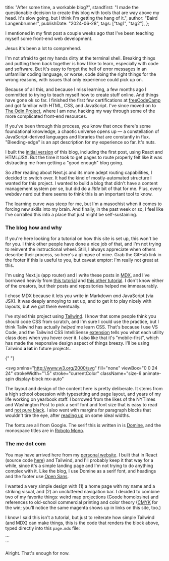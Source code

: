   title: "After some time, a workable blog?",
  standfirst:
    "I made the questionable decision to create this blog with tools that are way above my head. It's slow going, but I think I'm getting the hang of it.",
  author: "Baird Langenbrunner",
  publishDate: "2024-06-28",
  tags: ["tag1", "tag2"],
};


<PostHeading metadata={postDetails} />

I mentioned in my <Link href="/first-post">first post</Link> a couple weeks ago that I've been teaching myself some front-end web development.

Jesus it's been a lot to comprehend.

I'm not afraid to get my hands dirty at the terminal shell. Breaking things and putting them back together is how I like to learn, especially with code and software. But it's easy to forget the hell of error messages in an unfamiliar coding language, or worse, code doing the right things for the wrong reasons, with issues that only experience could pick up on.

<div className="paragraph-widths flex justify-center mx-auto">
<Tweet id="1229060963149602821" />
</div>

Because of all this, and because I miss learning, a few months ago I committed to trying to teach myself how to create stuff online. And things have gone ok so far. I finished the first few certifications at [freeCodeCamp](https://www.freecodecamp.org/) and got familiar with HTML, CSS, and JavaScript. I've since moved on to [The Odin Project](https://www.theodinproject.com/), where I am now, hacking my way through some of the more complicated front-end resources.

If you've been through this process, you know that once there's some foundational knowledge, a chaotic universe opens up — a constellation of JavaScript-derived languages and libraries that are constantly in flux. "Bleeding-edge" is an apt description for my experience so far. It's nuts.

<Triangles />

I built the [initial version](https://github.com/bairdlangenbrunner/isthisinteresting-react/tree/9dcf1ea96ff6f7469b6cb31ee83e62cf5757b767) of this blog, including the first post, using React and HTML/JSX. But the time it took to get pages to route properly felt like it was distracting me from getting a "good enough" blog going.

So after reading about Next.js and its more adept routing capabilities, I decided to switch over. It had the kind of mostly-automated structure I wanted for this project. I wanted to build a blog that didn't have a content management system per se, but did do a _little_ bit of that for me. Plus, every webdev nerd out there seems to think this is an important tool to know.

The learning curve was steep for me, but I'm a masochist when it comes to forcing new skills into my brain. And finally, in the past week or so, I feel like I've corralled this into a place that just might be self-sustaining.

### The blog how and why

If you're here looking for a tutorial on how this site is set up, this won't be for you. I think other people have done a nice job of that, and I'm not trying to reinvent the instructional wheel. Still, I always appreciate when others describe their process, so here's a glimpse of mine. Grab the GitHub link in the footer if this is useful to you, but caveat emptor: I'm really not great at this.

I'm using Next.js (app router) and I write these posts in [MDX](https://mdxjs.com/), and I've borrowed heavily from [this tutorial](https://maxleiter.com/blog/build-a-blog-with-nextjs-13) and [this other tutorial](https://www.alexchantastic.com/building-a-blog-with-next-and-mdx). I don't know either of the creators, but their posts and repositories helped me immeasurably.

I chose MDX because it lets you write in Markdown _and_ JavaScript (via JSX). It was deeply annoying to set up, and to get it to play nicely with layouts, but we got there eventually.

I've styled this project using [Tailwind](https://tailwindcss.com/). I know that some people think you should code CSS from scratch, and I'm sure I could use the practice, but I think Tailwind has actually _helped_ me learn CSS. That's because I use VS Code, and the Tailwind CSS IntelliSense [extension](https://marketplace.visualstudio.com/items?itemName=bradlc.vscode-tailwindcss) tells you what each utility class does when you hover over it. I also like that it's "mobile-first", which has made the responsive design aspect of things breezy. I'll be using Tailwind **a lot** in future projects.

{" "}

<svg
  xmlns="http://www.w3.org/2000/svg"
  fill="none"
  viewBox="0 0 24 24"
  strokeWidth="1.5"
  stroke="currentColor"
  className="size-6 animate-spin display-block mx-auto"
>
  <path
    strokeLinecap="round"
    strokeLinejoin="round"
    d="M6 12 3.269 3.125A59.769 59.769 0 0 1 21.485 12 59.768 59.768 0 0 1 3.27 20.875L5.999 12Zm0 0h7.5"
  />
</svg>

The layout and design of the content here is pretty deliberate. It stems from a high school obsession with typesetting and page layout, and years of my life working on yearbook staff. I borrowed from the likes of the NYTimes and Washington Post to pick a serif font and font size that is easy to read and [not pure black](https://uxplanet.org/basicdesign-never-use-pure-black-in-typography-36138a3327a6). I also went with margins for paragraph blocks that wouldn't tire the eye, after [reading up](https://ux.stackexchange.com/questions/3618/ideal-column-width-for-paragraphs-online) on some ideal widths.

The fonts are all from Google. The serif this is written in is [Domine](https://fonts.google.com/specimen/Domine), and the monospace titles are in <span className="font-mono">[Roboto Mono](https://fonts.google.com/specimen/Roboto+Mono)</span>.

### The me dot com

You may have arrived here from my [personal website](https://bairdlangenbrunner.com). I built that in React (source code [here](https://github.com/bairdlangenbrunner/bairdlangenbrunner)) and Tailwind, and I'll probably keep it that way for a while, since it's a simple landing page and I'm not trying to do anything complex with it. Like the blog, I use Domine as a serif font, and headings and the footer use <span className="font-sans">[Open Sans](https://fonts.google.com/specimen/Open+Sans)</span>.

I wanted a very simple design with (1) a home page with my name and a striking visual, and (2) an uncluttered navigation bar. I decided to combine two of my favorite things: weird map projections (Goode homolosine) and references to old-school commercial printing and color theory ([CMYK](https://en.wikipedia.org/wiki/CMYK_color_model) for the win; you'll notice the same magenta shows up in links on this site, too.)

<div className="grid grid-cols-4 image-widths mx-auto">
  <div className="bg-[cyan] h-[2rem]"></div>
  <div className="bg-[magenta] h-[2rem]"></div>
  <div className="bg-[yellow] h-[2rem]"></div>
  <div className="bg-[black] h-[2rem]"></div>
</div>

I know I said this isn't a tutorial, but just to reiterate how simple Tailwind (and MDX) can make things, this is the code that renders the block above, typed directly into this `page.mdx` file:

<div className="code-div">
  ```
  <div class="grid grid-cols-4">
    <div class="bg-[cyan] h-[2rem]"></div>
    <div class="bg-[magenta] h-[2rem]"></div>
    <div class="bg-[yellow] h-[2rem]"></div>
    <div class="bg-[black] h-[2rem]"></div>
  </div>
  ```
</div>

Alright. That's enough for now.

<br/>
<br/>
<br/>